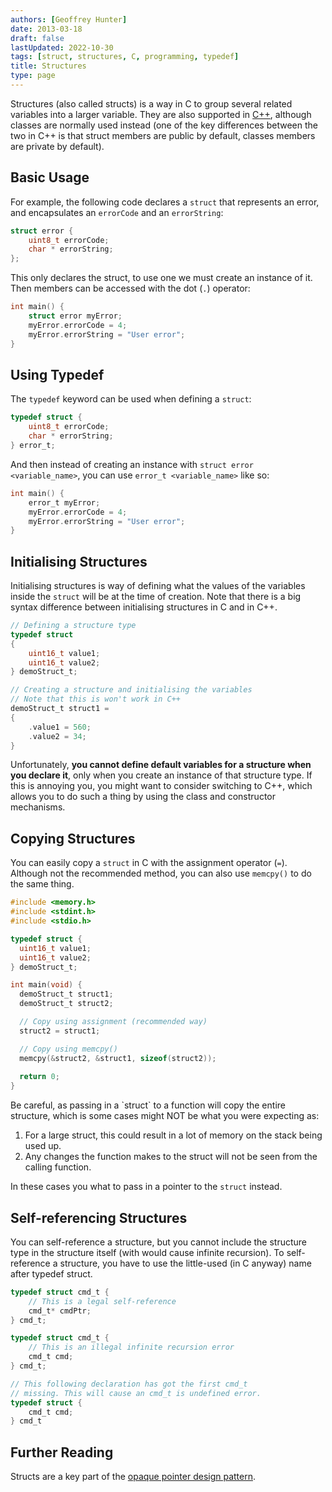 ```yaml
---
authors: [Geoffrey Hunter]
date: 2013-03-18
draft: false
lastUpdated: 2022-10-30
tags: [struct, structures, C, programming, typedef]
title: Structures
type: page
---
```



Structures (also called structs) is a way in C to group several related variables into a larger variable. They are also supported in [C++](/programming/languages/c-plus-plus/), although classes are normally used instead (one of the key differences between the two in C++ is that struct members are public by default, classes members are private by default).

## Basic Usage

For example, the following code declares a `struct` that represents an error, and encapsulates an `errorCode` and an `errorString`:

```c
struct error {
    uint8_t errorCode;
    char * errorString;
};
```

This only declares the struct, to use one we must create an instance of it. Then members can be accessed with the dot (`.`) operator:

```c
int main() {
    struct error myError;
    myError.errorCode = 4;
    myError.errorString = "User error";
}
```

## Using Typedef

The `typedef` keyword can be used when defining a `struct`:

```c
typedef struct {
    uint8_t errorCode;
    char * errorString;
} error_t;
```

And then instead of creating an instance with `struct error <variable_name>`, you can use `error_t <variable_name>` like so:

```c
int main() {
    error_t myError;
    myError.errorCode = 4;
    myError.errorString = "User error";
}
```

## Initialising Structures

Initialising structures is way of defining what the values of the variables inside the `struct` will be at the time of creation. Note that there is a big syntax difference between initialising structures in C and in C++.

```c
// Defining a structure type
typedef struct
{
    uint16_t value1;
    uint16_t value2;
} demoStruct_t;

// Creating a structure and initialising the variables
// Note that this is won't work in C++
demoStruct_t struct1 =
{
    .value1 = 560;
    .value2 = 34;
}
```

Unfortunately, **you cannot define default variables for a structure when you declare it**, only when you create an instance of that structure type. If this is annoying you, you might want to consider switching to C++, which allows you to do such a thing by using the class and constructor mechanisms.

## Copying Structures

You can easily copy a `struct` in C with the assignment operator (`=`). Although not the recommended method, you can also use `memcpy()` to do the same thing.

```c
#include <memory.h>
#include <stdint.h>
#include <stdio.h>

typedef struct {
  uint16_t value1;
  uint16_t value2;
} demoStruct_t;

int main(void) {
  demoStruct_t struct1;
  demoStruct_t struct2;

  // Copy using assignment (recommended way)
  struct2 = struct1;

  // Copy using memcpy()
  memcpy(&struct2, &struct1, sizeof(struct2));
  
  return 0;
}
```

<Aside type="caution">
Be careful, as passing in a `struct` to a function will copy the entire structure, which is some cases might NOT be what you were expecting as:

1. For a large struct, this could result in a lot of memory on the stack being used up.
1. Any changes the function makes to the struct will not be seen from the calling function.

In these cases you what to pass in a pointer to the `struct` instead.
</Aside>

## Self-referencing Structures

You can self-reference a structure, but you cannot include the structure type in the structure itself (with would cause infinite recursion). To self-reference a structure, you have to use the little-used (in C anyway) name after typedef struct.
	
```c    
typedef struct cmd_t {
    // This is a legal self-reference
    cmd_t* cmdPtr;
} cmd_t;

typedef struct cmd_t {
    // This is an illegal infinite recursion error
    cmd_t cmd;
} cmd_t;

// This following declaration has got the first cmd_t
// missing. This will cause an cmd_t is undefined error.
typedef struct {
    cmd_t cmd;
} cmd_t
```

## Further Reading

Structs are a key part of the [opaque pointer design pattern](/programming/design-patterns/opaque-pointers/).
